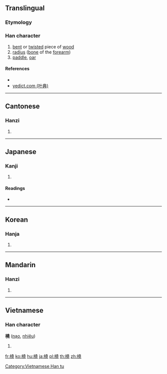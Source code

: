 {{also|桡}}
==Translingual==

===Etymology===
{{Han compound|木|堯|c1=s|c2=p|t1=wood|ls=psc}}

===Han character===
{{Han char|rn=75|rad=木|as=12|sn=16|four=44911|canj=DGGU|ids=⿰木堯}}

# [[bent]] or [[twist]]ed piece of [[wood]]
# [[radius]] ([[bone]] of the [[forearm]])
# [[paddle]], [[oar]]

====References====
* {{Han ref|kx=0552.250|dkj=15521|dj=0941.140|hdz=21286.080|uh=6A48|ud=27208|bh=BEF8|bd=48888}}
* [http://yedict.com/htm/68/6861.htm yedict.com (叶典)]

----

==Cantonese==

===Hanzi===
{{yue-hanzi|jyut=naau4|y=naau4|sim=桡}}

# {{defn|lang=yue|sort=木12}}

----

==Japanese==

===Kanji===
{{ja-kanji|grade=|rs=木12}}

# {{defn|lang=ja|sort=木12}}

====Readings====
* {{ja-readings|on=[[どう]] (dō), [[じょう]] (jō), [[にょう]] (nyō)|kun=[[たわむ]] (tawamu), [[かじ]] (kaji)}}

----

==Korean==

===Hanja===
{{ko-hanja|hangeul=요|eumhun=|rv=yo|mr=yo|y=yo}}

# {{defn|lang=ko|sort=木12}}

----

==Mandarin==

===Hanzi===
{{cmn-hanzi|sim=桡|pin=[[náo]] ([[nao2]]), [[ráo]] ([[rao2]])|wg=nao<sup>2</sup>, jao<sup>2</sup>}}

# {{defn|lang=cmn|sort=木12}}

----

==Vietnamese==

===Han character===
'''橈''' ([[nạo]], [[nhiêu]])

# {{defn|vi}}

[[Category:Vietnamese Han tu]]

[[fr:橈]]
[[ko:橈]]
[[hu:橈]]
[[ja:橈]]
[[pl:橈]]
[[th:橈]]
[[zh:橈]]